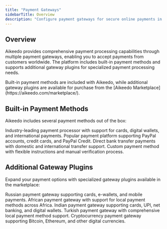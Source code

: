 ```yaml
---
title: "Payment Gateways"
sidebarTitle: Overview
description: "Configure payment gateways for secure online payments in Aikeedo. Choose from built-in options like Stripe, PayPal, Bank Transfer, and Manual Payment, or purchase additional gateway plugins."
---
```



## Overview

Aikeedo provides comprehensive payment processing capabilities through multiple payment gateways, enabling you to accept payments from customers worldwide. The platform includes built-in payment methods and supports additional gateway plugins for specialized payment processing needs.

<Note>
  Built-in payment methods are included with Aikeedo, while additional gateway plugins are available for purchase from the [Aikeedo Marketplace](https://aikeedo.com/marketplace/).
</Note>

## Built-in Payment Methods

Aikeedo includes several payment methods out of the box:

<CardGroup cols={2}>
<Card title="Stripe" icon="stripe" href="/integrations/payment-gateways/stripe">
  Industry-leading payment processor with support for cards, digital wallets, and international payments.
</Card>

<Card title="PayPal" icon="paypal" href="/integrations/payment-gateways/paypal">
  Popular payment platform supporting PayPal accounts, credit cards, and PayPal Credit.
</Card>

<Card title="Bank Transfer" icon="bank" href="/integrations/payment-gateways/bank-transfer">
  Direct bank transfer payments with domestic and international transfer support.
</Card>

<Card title="Manual Payment" icon="hand" href="/integrations/payment-gateways/custom-payment-method">
  Custom payment method with flexible instructions and manual verification process.
</Card>
</CardGroup>

## Additional Gateway Plugins

Expand your payment options with specialized gateway plugins available in the marketplace:

<CardGroup cols={2}>
<Card title="YooKassa" icon="yookassa" href="/integrations/payment-gateways/yookassa">
  Russian payment gateway supporting cards, e-wallets, and mobile payments.
</Card>

<Card title="Paystack" icon="paystack" href="/integrations/payment-gateways/paystack">
  African payment gateway with support for local payment methods across Africa.
</Card>

<Card title="Razorpay" icon="razorpay" href="/integrations/payment-gateways/razorpay">
  Indian payment gateway supporting cards, UPI, net banking, and digital wallets.
</Card>

<Card title="Iyzico" icon="iyzico" href="/integrations/payment-gateways/iyzico">
  Turkish payment gateway with comprehensive local payment method support.
</Card>

<Card title="Cryptomus" icon="bitcoin" href="/integrations/payment-gateways/cryptomus">
  Cryptocurrency payment gateway supporting Bitcoin, Ethereum, and other digital currencies.
</Card>
</CardGroup>

<Support />
